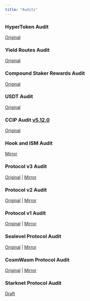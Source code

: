```yaml
---
title: "Audits"
---
```


### HyperToken Audit

[Original](/assets/files/ChainLight_Hyperlane_HyperToken_Security_Audit_v1.0-21a26c4ba7dad69f6b92a9e8ec42a742.pdf)

### Yield Routes Audit

[Original](/assets/files/ChainLight_Hyperlane_PR_5752_5757_Security_Audit_v1.0-3fd0ac3e8838ccae630cbba96f71a29d.pdf)

### Compound Staker Rewards Audit

[Original](/assets/files/Offbeat_Security_Hyperlane_Compound_Staker_Rewards-5284a7c6dfa185ee6858e15ab0d973d9.pdf)

### USDT Audit

[Original](/assets/files/ChainSecurity_Hyperlane_Superchain_USDT_audit_draft-55e4c9aea3d0a9a59b48b9d8a08652fc.pdf)

### CCIP Audit [v5.12.0](https://github.com/hyperlane-xyz/hyperlane-monorepo/releases/tag/%40hyperlane-xyz%2Fcore%405.12.0)

[Original](/assets/files/ChainLight_Hyperlane_CCIP_Warp_Route_Security_Audit_v1.1-3d619b1ff20e5ad3ea4cba9e9880ac5b.pdf)

### Hook and ISM Audit

[Mirror](/assets/files/chainlight-v3.1-protocol-audit-64bfe64a431b86d1f6a5e5704b0c25ce.pdf)

### Protocol v3 Audit

[Original](https://github.com/trailofbits/publications/blob/master/reviews/2023-09-hyperlane-securityreview.pdf) | [Mirror](/assets/files/hyperlane-v3-protocol-audit-1c13a91b784828f7bd130532f0c3be67.pdf)

### Protocol v2 Audit

[Original](https://audits.hacken.io/hyperlane/sca-hyperlane-interchain-message-service-apr2023/) | [Mirror](/assets/files/hyperlane-v2-protocol-audit-dddb5455bb38c2586a22604cfb8c70b9.pdf)

### Protocol v1 Audit

[Original](https://www.fyeo.io/post/fyeo-security-assessment-of-the-hyperlane-formerly-abacus-smart-contracts-in-august-2022) | [Mirror](/assets/files/hyperlane-v1-protocol-audit-1e218ddc2fb487abe95080d72323f988.pdf)

### Sealevel Protocol Audit

[Original](https://github.com/sec3-service/reports/blob/master/reports/sec3_hyperlane-sealevel.pdf) | [Mirror](/assets/files/sealevel-hyperlane-audit-b5b33fea8f48bb9d4da904f98526e0f2.pdf)

### CosmWasm Protocol Audit

[Original](https://github.com/oak-security/audit-reports/blob/main/Hyperlane/2024-02-13%20Audit%20Report%20-%20cw-hyperlane%20v1.0.pdf) | [Mirror](/assets/files/cw-hyperlane-audit-cc6fb089c3f3c2016f8fa5b3218cd96d.pdf)

### Starknet Protocol Audit

[Draft](/assets/files/starknet-hyperlane-audit-draft-5e358b375fd0d0c0f31703e827635237.pdf)

